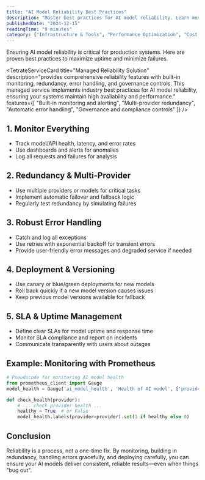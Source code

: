 ```yaml
---
title: "AI Model Reliability Best Practices"
description: "Master best practices for AI model reliability. Learn monitoring, redundancy, error handling, and deployment tips for robust AI systems."
publishedDate: "2024-12-15"
readingTime: "9 minutes"
category: ["Infrastructure & Tools", "Performance Optimization", "Cost Optimization", "Resiliency"]
---
```



Ensuring AI model reliability is critical for production systems. Here are proven best practices to maximize uptime and minimize failures.

<TetrateServiceCard 
  title="Managed Reliability Solution"
  description="provides comprehensive reliability features with built-in monitoring, redundancy, error handling, and governance controls. This managed service implements industry best practices for AI model reliability, ensuring your systems maintain high availability and performance."
  features={[
    "Built-in monitoring and alerting",
    "Multi-provider redundancy",
    "Automatic error handling",
    "Governance and compliance controls"
  ]}
/>

## 1. Monitor Everything
- Track model/API health, latency, and error rates
- Use dashboards and alerts for anomalies
- Log all requests and failures for analysis

## 2. Redundancy & Multi-Provider
- Use multiple providers or models for critical tasks
- Implement automatic failover and fallback logic
- Regularly test redundancy by simulating failures

## 3. Robust Error Handling
- Catch and log all exceptions
- Use retries with exponential backoff for transient errors
- Provide user-friendly error messages and degraded service if needed

## 4. Deployment & Versioning
- Use canary or blue/green deployments for new models
- Roll back quickly if a new model version causes issues
- Keep previous model versions available for fallback

## 5. SLA & Uptime Management
- Define clear SLAs for model uptime and response time
- Monitor SLA compliance and report on incidents
- Communicate transparently with users about outages

## Example: Monitoring with Prometheus

```python
# Pseudocode for monitoring AI model health
from prometheus_client import Gauge
model_health = Gauge('ai_model_health', 'Health of AI model', ['provider'])

def check_health(provider):
    # ... check provider health ...
    healthy = True  # or False
    model_health.labels(provider=provider).set(1 if healthy else 0)
```

## Conclusion
Reliability is a process, not a one-time fix. By monitoring, building in redundancy, handling errors gracefully, and deploying carefully, you can ensure your AI models deliver consistent, reliable results—even when things "bug out". 